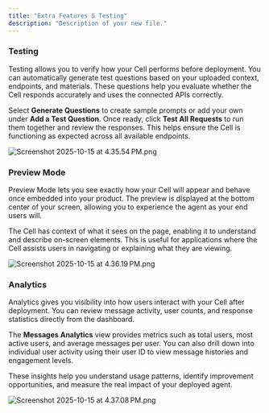 ```yaml
---
title: "Extra Features & Testing"
description: "Description of your new file."
---
```


### Testing

Testing allows you to verify how your Cell performs before deployment. You can automatically generate test questions based on your uploaded context, endpoints, and materials. These questions help you evaluate whether the Cell responds accurately and uses the connected APIs correctly.

Select **Generate Questions** to create sample prompts or add your own under **Add a Test Question**. Once ready, click **Test All Requests** to run them together and review the responses. This helps ensure the Cell is functioning as expected across all available endpoints.

![Screenshot 2025-10-15 at 4.35.54 PM.png](/images/Screenshot2025-10-15at4.35.54PM.png)

### Preview Mode

Preview Mode lets you see exactly how your Cell will appear and behave once embedded into your product. The preview is displayed at the bottom center of your screen, allowing you to experience the agent as your end users will.

The Cell has context of what it sees on the page, enabling it to understand and describe on-screen elements. This is useful for applications where the Cell assists users in navigating or explaining what they are viewing.

![Screenshot 2025-10-15 at 4.36.19 PM.png](/images/Screenshot2025-10-15at4.36.19PM.png)

### Analytics

Analytics gives you visibility into how users interact with your Cell after deployment. You can review message activity, user counts, and response statistics directly from the dashboard.

The **Messages Analytics** view provides metrics such as total users, most active users, and average messages per user. You can also drill down into individual user activity using their user ID to view message histories and engagement levels.

These insights help you understand usage patterns, identify improvement opportunities, and measure the real impact of your deployed agent.

![Screenshot 2025-10-15 at 4.37.08 PM.png](/images/Screenshot2025-10-15at4.37.08PM.png)